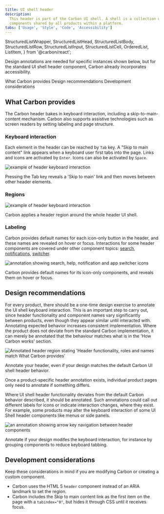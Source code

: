 ```yaml
---
title: UI shell header
description:
  This header is part of the Carbon UI shell. A shell is a collection of
  components shared by all products within a platform.
tabs: ['Usage', 'Style', 'Code', 'Accessibility']
---
```


  StructuredListWrapper,
  StructuredListHead,
  StructuredListBody,
  StructuredListRow,
  StructuredListInput,
  StructuredListCell,
  OrderedList,
  ListItem,
} from '@carbon/react';

<PageDescription>

Design annotations are needed for specific instances shown below, but for the
standard UI shell header component, Carbon already incorporates accessibility.

</PageDescription>

<AnchorLinks>

<AnchorLink>What Carbon provides</AnchorLink>
<AnchorLink>Design recommendations</AnchorLink>
<AnchorLink>Development considerations</AnchorLink>

</AnchorLinks>

## What Carbon provides

The Carbon header bakes in keyboard interaction, including a skip-to-main-content
mechanism. Carbon also supports assistive technologies such as screen readers by setting labeling and page structure.

### Keyboard interaction

Each element in the header can be reached by `Tab` key. A "Skip to main content" link appears when a
keyboard user first tabs into the page. Links and icons are activated by `Enter`. Icons can also be
activated by `Space`.

<Row>
<Column colLg={8}>

![example of header keyboard interaction](images/header-accessibility-1.png)

<Caption>
  Pressing the Tab key reveals a 'Skip to main' link and then moves between other header elements.
</Caption>

</Column>
</Row>

### Regions

<Row>
<Column colLg={8}>

![example of header keyboard interaction](images/header-accessibility-2.png)

<Caption>
  Carbon applies a header region around the whole header UI shell.
</Caption>

</Column>
</Row>

### Labeling

Carbon provides default names for each icon-only button in the header, and these names are revealed on hover or focus. Interactions for some header components are covered under other component topics: [search](/components/search/usage), [notifications](/components/notifications/usage), [switcher](components/UI-shell-right-panel/usage/#switcherswitcher).  
<Row>
<Column colLg={8}>

![annotation showing search, help, notification and app switcher icons](images/header-accessibility-3.png)

<Caption>
  Carbon provides default names for its icon-only components, and reveals them on hover or focus.
</Caption>

</Column>
</Row>

## Design recommendations

For every product, there should be a one-time design exercise to annotate the UI shell keyboard interaction.
This is an important step to carry out, since header functionality and component names vary significantly between products, even though they appear similar until interacted with. Annotating expected behavior increases consistent implementation. Where the product does not deviate from the standard Carbon implementation, it can merely be annotated that the behaviour matches what is in the 'How Carbon works' section. 

<Row>
<Column colLg={8}>

![Annotated header region stating 'Header functionality, roles and names match What Carbon provides'](images/header-accessibility-4.png)

<Caption>Annotate your header, even if your design matches the default Carbon UI shell header behavior.</Caption>

</Column>
</Row>

Once a product-specific header annotation exists, individual product pages only need to annotate if something differs.

Where UI shell header functionality deviates from the default Carbon behavior described, it should be annotated. Such annotations could call out different labels for icons or indicate interaction changes, where they exist. For example, some products may alter the keyboard interaction of some UI Shell header components like menus or side panels.


<Row>
<Column colLg={8}>

![an annotation showing arrow key navigation between header components](images/header-accessibility-5.png)

<Caption>Annotate if your design modifes the keyboard interaction, for instance by grouping components to reduce keyboard tabbing.</Caption>

</Column>
</Row>


## Development considerations

Keep these considerations in mind if you are modifying Carbon or creating a
custom component.

- Carbon uses the HTML 5 `header` component instead of an ARIA landmark to set the region.
- Carbon includes the Skip to main content link as the first item on the page with a `tabindex="0"`, but hides it through CSS until it receives focus.